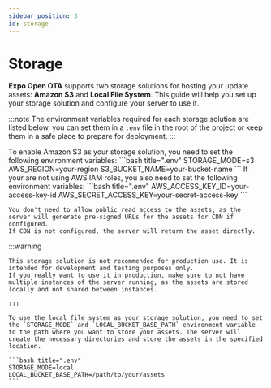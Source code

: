 ```yaml
---
sidebar_position: 3
id: storage
---
```


# Storage

**Expo Open OTA** supports two storage solutions for hosting your update assets: **Amazon S3** and **Local File System**. This guide will help you set up your storage solution and configure your server to use it.

:::note
The environment variables required for each storage solution are listed below, you can set them in a `.env` file in the root of the project or keep them in a safe place to prepare for deployment.
:::


<Tabs queryString="storage" defaultValue="s3">
  <TabItem value="s3" label="Amazon S3" default>
    To enable Amazon S3 as your storage solution, you need to set the following environment variables:
    ```bash title=".env"
    STORAGE_MODE=s3
    AWS_REGION=your-region
    S3_BUCKET_NAME=your-bucket-name
    ```
    If your are not using AWS IAM roles, you also need to set the following environment variables:
    ```bash title=".env"
    AWS_ACCESS_KEY_ID=your-access-key-id
    AWS_SECRET_ACCESS_KEY=your-secret-access-key
    ```

    You don't need to allow public read access to the assets, as the server will generate pre-signed URLs for the assets for CDN if configured.
    If CDN is not configured, the server will return the asset directly.
  </TabItem>
  <TabItem value="local" label="Local File System">
    :::warning

    This storage solution is not recommended for production use. It is intended for development and testing purposes only.
    If you really want to use it in production, make sure to not have multiple instances of the server running, as the assets are stored locally and not shared between instances.

    :::

    To use the local file system as your storage solution, you need to set the `STORAGE_MODE` and `LOCAL_BUCKET_BASE_PATH` environment variable to the path where you want to store your assets. The server will create the necessary directories and store the assets in the specified location.

    ```bash title=".env"
    STORAGE_MODE=local
    LOCAL_BUCKET_BASE_PATH=/path/to/your/assets
    ```
  </TabItem>
</Tabs>
